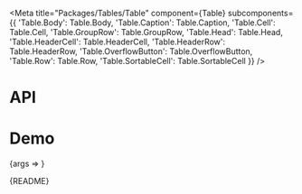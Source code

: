 
<Meta
  title="Packages/Tables/Table"
  component={Table}
  subcomponents={{
    'Table.Body': Table.Body,
    'Table.Caption': Table.Caption,
    'Table.Cell': Table.Cell,
    'Table.GroupRow': Table.GroupRow,
    'Table.Head': Table.Head,
    'Table.HeaderCell': Table.HeaderCell,
    'Table.HeaderRow': Table.HeaderRow,
    'Table.OverflowButton': Table.OverflowButton,
    'Table.Row': Table.Row,
    'Table.SortableCell': Table.SortableCell
  }}
/>

# API

<ArgsTable />

# Demo

<Canvas>
  <Story
    name="Table"
    args={{ caption: 'Caption', data: DATA, widths: [], isBold: true }}
    argTypes={{
      isReadOnly: { control: 'boolean' },
      hasOverflow: { control: 'boolean', table: { category: 'Table.Cell' } },
      isTruncated: { control: 'boolean', table: { category: 'Table.Cell' } },
      isHidden: { name: 'hidden', control: 'boolean', table: { category: 'Table.Cell' } },
      caption: { name: 'children', table: { category: 'Table.Caption' } },
      isBold: { control: 'boolean', table: { category: 'Table.GroupRow' } },
      isSticky: { control: 'boolean', table: { category: 'Table.Head' } },
      isStriped: { control: 'boolean', table: { category: 'Table.Row' } },
      isSelected: { control: 'boolean', table: { category: 'Table.Row' } },
      data: { name: 'Table.Row[]', table: { category: 'Story' } },
      widths: { name: 'Table.Cell[] widths', table: { category: 'Story' } },
      hasSelection: { control: 'boolean', table: { category: 'Story' } },
      isSortable: { name: 'Table.SortableCell', control: 'boolean', table: { category: 'Story' } }
    }}
    parameters={{
      design: {
        allowFullscreen: true,
        type: 'figma',
        url: 'https://www.figma.com/file/6g87L4FdKZTA3knt3Rsfdx/Garden?node-id=102%3A125'
      }
    }}
  >
    {args => <TableStory {...args} />}
  </Story>
</Canvas>

<Markdown>{README}</Markdown>
